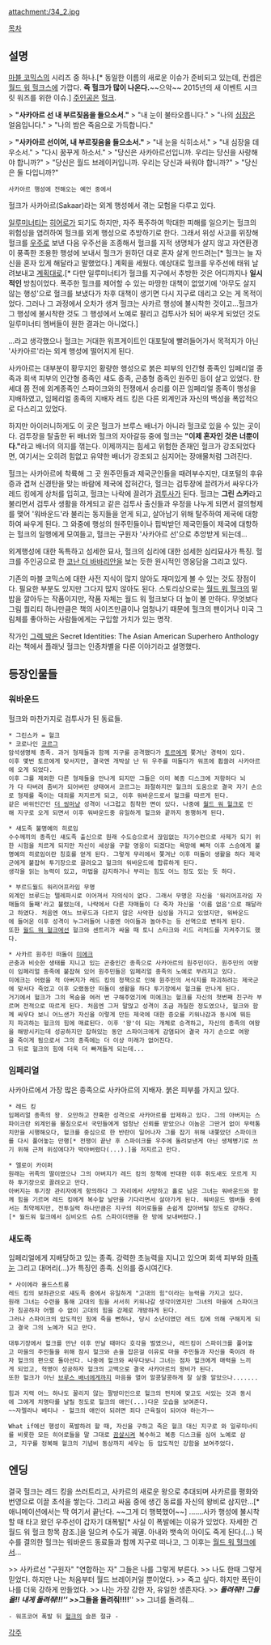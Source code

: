attachment:/34_2.jpg

[[목차]]
== 설명 ==
[[마블 코믹스]]의 시리즈 중 하나.[* 동일한 이름의 새로운 이슈가 준비되고 있는데, 컨셉은 [[월드 워 헐크스]]에 가깝다. '''즉 헐크가 많이 나온다.'''~~으악~~ 2015년의 새 이벤트 시크릿 워즈를 위한 이슈.] [[주인공]]은 [[헐크]].

> '''"사카아르 선 내 부르짖음을 들으소서."'''
> "내 눈이 불타오릅니다."
> "나의 [[심장]]은 얼음입니다."
> "나의 밤은 죽음으로 가득합니다."

> '''"사카아르 선이여, 내 부르짖음을 들으소서."'''
> "내 눈을 식히소서."
> "내 심장을 데우소서."
> "다시 꿈꾸게 하소서."
> "당신은 사카아르선입니까. 우리는 당신을 사랑해야 합니까?"
> "당신은 월드 브레이커입니까. 우리는 당신과 싸워야 합니까?"
> "당신은 둘 다입니까?"

 사카아르 행성에 전해오는 예언 중에서

헐크가 사카아르(Sakaar)라는 외계 행성에서 겪는 모험을 다루고 있다.

[[일루미나티(마블 코믹스)|일루미너티]]는 [[히어로]]가 되기도 하지만, 자주 폭주하여 막대한 피해를 일으키는 헐크의 위험성을 염려하여 헐크를 외계 행성으로 추방하기로 한다. 그래서 위성 사고를 위장해 헐크를 [[우주]]로 보낸 다음 우주선을 조종해서 헐크를 지적 생명체가 살지 않고 자연환경이 풍족한 조용한 행성에 보내서 헐크가 원하던 대로 혼자 살게 만드려는[* 헐크는 늘 자신을 혼자 있게 해달라고 말했었다.] 계획을 세웠다. 예상대로 헐크를 우주선에 태워 날려보내고 [[계획대로]].[* 다만 일루미너티가 헐크를 지구에서 추방한 것은 어디까지나 '''일시적인''' 방침이었다. 폭주한 헐크를 제어할 수 있는 마땅한 대책이 없었기에 '아무도 살지 않는 행성'으로 헐크를 보냈다가 차후 대책이 생기면 다시 지구로 데리고 오는 게 목적이었다. 그러나 그 과정에서 오차가 생겨 헐크는 사카르 행성에 불시착한 것이고...헐크가 그 행성에 불시착한 것도 그 행성에서 노예로 팔리고 검투사가 되어 싸우게 되었던 것도 일루미너티 멤버들이 원한 결과는 아니었다.]

...라고 생각했으나 헐크는 거대한 워프게이트인 대포탈에 빨려들어가서 목적지가 아닌 '사카아르'라는 외계 행성에 떨어지게 된다.

사카아르는 대부분이 황무지인 황량한 행성으로 붉은 피부의 인간형 종족인 임페리얼 종족과 회색 피부의 인간형 종족인 섀도 종족, 곤충형 종족인 원주민 등이 살고 있었다. 한 세대 쯤 전에 외계종족인 스파이크와의 전쟁에서 승리를 이끈 임페리얼 종족이 행성을 지배하였고, 임페리얼 종족의 지배자 레드 킹은 다른 외계인과 자신의 백성을 폭압적으로 다스리고 있었다.

하지만 아이러니하게도 이 곳은 헐크가 브루스 배너가 아니라 헐크로 있을 수 있는 곳이다. 검투장을 탈출한 뒤 배너와 헐크의 자아갈등 중에 헐크는 '''"이제 혼자인 것은 너뿐이다."'''라고 배너의 의지를 꺾는다. 이제까지는 힘세고 위험한 존재인 헐크가 강조되었다면, 여기서는 오히려 힘없고 유약한 배너가 강조되고 심지어는 장애물처럼 그려진다.

헐크는 사카아르에 착륙해 그 곳 원주민들과 제국군인들을 때려부수지만, 대포털의 후유증과 겹쳐 신경탄을 맞는 바람에 제국에 잡혀간다, 헐크는 검투장에 끌려가서 싸우다가 레드 킹에게 상처를 입히고, 헐크는 나락에 끌려가 [[검투사]]가 된다. 헐크는 '''그린 스카'''라고 불리면서 검투사 생활을 하게되고 같은 검투사 출신들과 우정을 나누게 되면서 결의형제를 맺어 '워바운드'라 불리는 동지들을 얻게 되고, 살아남기 위해 탈주하여 제국에 대항하여 싸우게 된다. 그 와중에 행성의 원주민들이나 핍박받던 제국민들이 제국에 대항하는 헐크의 일행에게 모여들고, 헐크는 구원자 '사카아르 선'으로 추앙받게 되는데...

외계행성에 대한 독특하고 섬세한 묘사, 헐크의 심리에 대한 섬세한 심리묘사가 특징. 헐크를 주인공으로 한 [[코난 더 바바리안]]을 보는 듯한 원시적인 영웅담을 그리고 있다.

기존의 마블 코믹스에 대한 사전 지식이 많지 않아도 재미있게 볼 수 있는 것도 장점이다. 필요한 부분도 있지만 그다지 많지 않아도 된다. 스토리상으로는 [[월드 워 헐크]]의 밑밥을 깔아두는 작품이지만, 작품 자체는 월드 워 헐크보다 더 높이 볼 만하다. 무엇보다 그림 퀄리티 하나만큼은 책의 사이즈만큼이나 엄청나기 때문에 헐크의 팬이거나 미국 그림체를 좋아하는 사람들에게는 구입할 가치가 있는 명작.

작가인 [[그렉 박]]은 Secret Identities: The Asian American Superhero Anthology라는 책에서 플래닛 헐크는 인종차별을 다룬 이야기라고 설명했다.

== 등장인물들 ==
=== 워바운드 ===
헐크와 마찬가지로 검투사가 된 동료들.

 * 그린스카 = 헐크
 * 코로나인 [[코르그]]
 암석생명체 종족. 과거 형제들과 함께 지구를 공격했다가 [[토르]]에게 쫓겨난 경력이 있다. 
 이후 몇번 토르에게 맞서지만, 결국엔 개박살 난 뒤 우주를 떠돌다가 워프에 휩쓸려 사카아르에 오게 되었다. 
 이후 그를 제외한 다른 형제들을 만나게 되지만 그들은 이미 복종 디스크에 저항하다 뇌가 다 타버려 좀비가 되어버린 상태여서 코르그는 좌절하지만 헐크의 도움으로 결국 자기 손으로 형제를 죽이는 대죄를 저지르게 되고, 이후 워바운드로서 헐크를 따르게 된다. 
 같은 바위인간인 [[더 씽]]마냥 성격이 너그럽고 침착한 면이 있다. 나중에 [[월드 워 헐크]]로 인해 지구로 오게 되면서 이후 워바운드중 유일하게 헐크와 끝까지 동행하게 된다. 

 * 섀도족 불명예의 히로임
 수수께끼의 종족인 섀도족 출신으로 원래 수도승으로서 끊임없는 자기수련으로 사제가 되기 위한 시험을 치르게 되지만 자신이 세상을 구할 영웅이 되겠다는 욕망에 빠져 이후 스승에게 불명예의 히로임이란 칭호를 얻게 된다. 그렇게 무리에서 쫓겨난 이후 떠돌이 생활을 하다 제국군에게 붙잡혀 투기장으로 끌려오고 헐크의 워바운드에 합류하게 된다. 
 생각을 읽는 능력이 있고, 마법을 감지하거나 부리는 힘도 어느 정도 있는 듯 하다. 

 * 부르드월드 워리어프라임 무명
 외계인 브루드는 텔레파시로 이어져서 자의식이 없다. 그래서 무명은 자신을 '워리어프라임 자매들의 둘째'라고 불렸는데, 나락에서 다른 자매들이 다 죽자 자신을 '이름 없음'으로 해달라고 하였다. 처음엔 여느 브루드과 다르지 않은 사악한 심성을 가지고 있었지만, 워바운드에 들어온 이후 성격이 누그러들어 나중엔 아이들과 놀아주는 등 선역으로 변하게 된다. 
 또한 [[월드 워 헐크]]에선 헐크와 센트리가 싸울 때 토니 스타크와 리드 리처드를 지켜주기도 했다. 

 * 사카르 원주민 떠돌이 [[미에크]]
 곤충과 비슷한 생태를 지니고 있는 곤충인간 종족으로 사카아르의 원주민이다. 원주민의 여왕이 임페리얼 종족에 붙잡혀 있어 원주민들은 임페리얼 종족의 노예로 부려지고 있다. 
 미에크는 어렸을 적 아버지가 레드 킹의 정책으로 인해 원주민의 서식지를 파괴하려는 제국군에 맞서다 죽었고 이후 오랬동안 떠돌이 생활을 하다 투기장에서 헐크를 만나게 된다. 
 거기에서 헐크가 그의 목숨을 여러 번 구해주었기에 미에크는 헐크를 자신의 첫번째 친구라 부르며 전적으로 따르게 된다. 처음엔 그저 말많고 성격이 조금 까칠한 정도였으나, 헐크와 함께 싸우다 보니 어느샌가 자신을 이렇게 만든 제국에 대한 증오를 키워나감과 동시에 뭐든지 파괴하는 헐크의 힘에 매료된다. 이후 '왕'이 되는 개체로 승격하고, 자신의 종족의 여왕을 해방시키는데 성공하지만 잡혀있는 동안 스파이크에게 감염되어 결국 자기 손으로 여왕을 죽이게 됨으로서 그의 종족에는 더 이상 미래가 없어진다. 
 그 뒤로 헐크의 힘에 더욱 더 빠져들게 되는데...

=== 임페리얼 ===
사카아르에서 가장 많은 종족으로 사카아르의 지배자. 붉은 피부를 가지고 있다.

 * 레드 킹
 임페리얼 종족의 왕. 오만하고 잔혹한 성격으로 사카아르를 압제하고 있다. 그의 아버지는 스파이크란 외계인을 물침으로서 국민들에게 엄청난 신뢰를 받았으나 이놈은 그딴거 없이 무력통치만을 시행해오다, 헐크를 중심으로 한 반란이 일어나자 그를 잡기 위해 내쫓았던 스파이크를 다시 풀어놓는 만행[* 전쟁이 끝난 후 스파이크를 우주에 돌려보낸게 아닌 생체병기로 쓰기 위해 근처 위성에다가 박아버렸다(...).]을 저지르고 만다.

 * 엘로이 카이퍼
 원래는 귀족의 딸이였으나 그의 아버지가 레드 킹의 정책에 반대한 이후 쥐도새도 모르게 지하 투기장으로 끌려오고 만다. 
 아버지는 투기장 관리자에게 항의하다 그 자리에서 사망하고 홀로 남은 그녀는 워바운드와 함께 힘을 기르며 레드 킹에게 복수할 날만을 기다리면서 살아가게 된다. 워바운드 멤버들 중에서는 최약체지만, 전투실력 하나만큼은 지구의 히어로들을 손쉽게 잡아버릴 정도로 강하다.[* 월드워 헐크에서 심비오트 슈트 스파이더맨을 한 방에 보내버렸다.] 

=== 새도족 ===
임페리얼에게 지배당하고 있는 종족. 강력한 초능력을 지니고 있으며 회색 피부와 [[마족눈]] 그리고 대머리(...)가 특징인 종족. 신의를 중시여긴다.

 * 사이에라 올드스트롱
 레드 킹의 보좌관으로 섀도족 중에서 유일하게 "고대의 힘"이라는 능력을 가지고 있다. 
 원래 그녀는 수련을 통해 고대의 힘을 서서히 키워나갈 생각이였지만 그녀의 마을에 스파이크가 침공하자 어쩔 수 없이 고대의 힘을 강제로 개방하게 된다. 
 그러나 스파이크의 압도적인 힘에 죽을 뻔하나, 당시 소년이였던 레드 킹에 의해 구해지게 되고 결국 그의 노예가 되고 만다. 

 대투기장에서 헐크를 만난 이후 만날 때마다 호각을 벌였으나, 레드킹이 스파이크를 풀어놓고 마을의 주민들을 위해 잠시 헐크와 손을 잡은걸 이유로 마을 주민들과 자신을 죽이려 하자 헐크의 편으로 돌아선다. 나중에 헐크와 싸우다보니 그녀는 점차 헐크에게 매력을 느끼게 되었고, 혁명이 성공하자 헐크의 고백으로 결국 사카아르의 왕비가 된다. 
 또한 헐크가 아닌 [[브루스 배너]]에게까지 마음을 열어 알콩달콩하게 잘 살줄 알았으나....... 

 힘과 지력 어느 하나도 꿀리지 않는 팔방미인으로 헐크의 펀치에 맞고도 서있는 것과 동시에 그에게 치명타를 날릴 정도로 헐크의 애인(...)다운 모습을 보여준다. 
 ~~자렐라나 베티나 - 헐크의 애인이 되려면 죄다 근육질이 되어야 하는가~~ 

 What if에선 행성이 폭발하려 할 때, 자신을 구하고 죽은 헐크 대신 지구로 와 일루미너티를 비롯한 모든 히어로들을 말 그대로 [[끔살]]시켜 복수하고 복종 디스크를 심어 노예로 삼고, 지구를 정복해 헐크의 기념비 동상까지 세우는 등 압도적인 강함을 보여주었다. 

== 엔딩 ==
결국 헐크는 레드 킹을 쓰러트리고, 사카르의 새로운 왕으로 추대되며 사카르를 평화와 번영으로 이끌 초석을 쌓는다. 그리고 싸움 중에 생긴 동료를 자신의 왕비로 삼지만...[* 애니메이션에서는 딱 여기서 끝난다. ~~그게 더 행복했어~~] .......사카 행성에 불시착할 때 타고 왔던 우주선이 갑자기 대폭발[* 사실 이 폭발에는 이유가 있었다. 자세한 건 월드 워 헐크 항목 참조.]을 일으켜 수도가 궤멸. 아내와 뱃속의 아이도 죽게 된다.(...) 복수를 결의한 헐크는 워바운드 동료들과 함께 지구로 떠나고, 그 이후는 [[월드 워 헐크]]에서...

>> 사카르선 "구원자" "연합하는 자" 그들은 나를 그렇게 부른다. 
>> 나도 한때 그렇게 믿었다. 하지만 나는 처음부터 월드 브레이커일 뿐이었다. 
>> 죽고 싶다. 하지만 폭탄이 나를 더욱 강하게 만들었다. 
>> 나는 가장 강한 자, 유일한 생존자다. 
>> '''''돌려줘!! 그들을!! 내게 돌려줘!!!''''' 
>> '''''그들을 돌려줘!!!!''''' 
>> 그녀를 돌려줘... 
 - 워프코어 폭발 뒤 [[헐크]]의 슬픈 절규 -
[[각주]]
